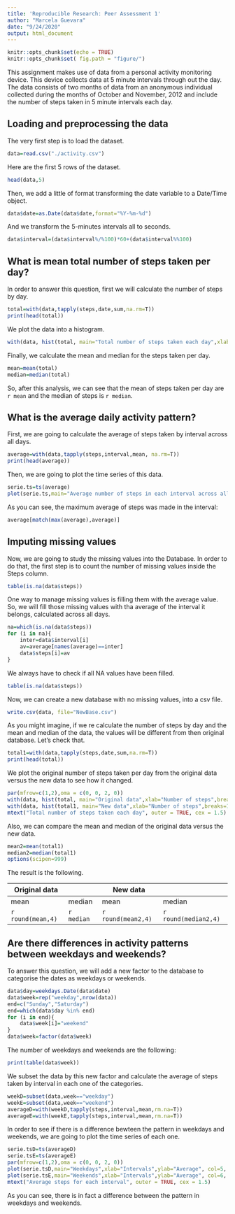 ---
title: 'Reproducible Research: Peer Assessment 1'
author: "Marcela Guevara"
date: "9/24/2020"
output: html_document
---

```{r setup, include=FALSE}
knitr::opts_chunk$set(echo = TRUE)
knitr::opts_chunk$set( fig.path = "figure/")
```


This assignment makes use of data from a personal activity monitoring device. This device collects data at 5 minute intervals through out the day. The data consists of two months of data from an anonymous individual collected during the months of October and November, 2012 and include the number of steps taken in 5 minute intervals each day.


## Loading and preprocessing the data

The very first step is to load the dataset.
```{r}
data=read.csv("./activity.csv")
```

Here are the first 5 rows of the dataset.
```{r}
head(data,5)
```

Then, we add a little of format transforming the date variable to a Date/Time object.
```{r}
data$date=as.Date(data$date,format="%Y-%m-%d")
```

And we transform the 5-minutes intervals all to seconds.
```{r}
data$interval=(data$interval%/%100)*60+(data$interval%%100)
```


## What is mean total number of steps taken per day?

In order to answer this question, first we will calculate the number of steps by day.
```{r}
total=with(data,tapply(steps,date,sum,na.rm=T))
print(head(total))
```

We plot the data into a histogram.
```{r}
with(data, hist(total, main="Total number of steps taken each day",xlab="Number of steps",breaks=10, col=2))
```

Finally, we calculate the mean and median for the steps taken per day.
```{r}
mean=mean(total)
median=median(total)
```

So, after this analysis, we can see that the mean of steps taken per day are `r mean` and the median of steps is `r median`.



## What is the average daily activity pattern?

First, we are going to calculate the average of steps taken by interval across all days.
```{r}
average=with(data,tapply(steps,interval,mean, na.rm=T))
print(head(average))
```

Then, we are going to plot the time series of this data.
```{r}
serie.ts=ts(average)
plot(serie.ts,main="Average number of steps in each interval across all days",xlab="Number of interval",ylab="Average", col=3, lwd=2)
```

As you can see, the maximum average of steps was made in the interval:
```{r}
average[match(max(average),average)]
```


## Imputing missing values

Now, we are going to study the missing values into the Database. In order to do that, the first step is to count the number of missing values inside the Steps column.
```{r}
table(is.na(data$steps))
```

One way to manage missing values is filling them with the average value. So, we will fill those missing values with tha average of the interval it belongs, calculated across all days.
```{r}
na=which(is.na(data$steps))
for (i in na){
    inter=data$interval[i]
    av=average[names(average)==inter]
    data$steps[i]=av
}
```

We always have to check if all NA values have been filled.
```{r}
table(is.na(data$steps))
```

Now, we can create a new database with no missing values, into a csv file.
```{r}
write.csv(data, file="NewBase.csv")
```

As you might imagine, if we re calculate the number of steps by day and the mean and median of the data, the values will be different from then original database. Let's check that.
```{r}
total1=with(data,tapply(steps,date,sum,na.rm=T))
print(head(total))
```

We plot the original number of steps taken per day from the original data versus the new data to see how it changed.
```{r}
par(mfrow=c(1,2),oma = c(0, 0, 2, 0))
with(data, hist(total, main="Original data",xlab="Number of steps",breaks=10, col=2))
with(data, hist(total1, main="New data",xlab="Number of steps",breaks=10, col=4))
mtext("Total number of steps taken each day", outer = TRUE, cex = 1.5)
```

Also, we can compare the mean and median of the original data versus the new data.
```{r}
mean2=mean(total1)
median2=median(total1)
options(scipen=999)
```

The result is the following.

|Original data| |New data| | 
--------------|--------|---|----|  
|mean|median|mean|median|  
|`r round(mean,4)`|`r median`|`r round(mean2,4)`|`r round(median2,4)`|  


## Are there differences in activity patterns between weekdays and weekends?

To answer this question, we will add a new factor to the database to categorise the dates as weekdays or weekends.
```{r}
data$day=weekdays.Date(data$date)
data$week=rep("weekday",nrow(data))
end=c("Sunday","Saturday")
end=which(data$day %in% end)
for (i in end){
    data$week[i]="weekend"
}
data$week=factor(data$week)
```

The number of weekdays and weekends are the following:
```{r}
print(table(data$week))
```

We subset the data by this new factor and calculate the average of steps taken by interval in each one of the categories.
```{r}
weekD=subset(data,week=="weekday")
weekE=subset(data,week=="weekend")
averageD=with(weekD,tapply(steps,interval,mean,rm.na=T))
averageE=with(weekE,tapply(steps,interval,mean,rm.na=T))
```

In order to see if there is a difference bewteen the pattern in weekdays and weekends, we are going to plot the time series of each one.
```{r}
serie.tsD=ts(averageD)
serie.tsE=ts(averageE)
par(mfrow=c(1,2),oma = c(0, 0, 2, 0))
plot(serie.tsD,main="Weekdays",xlab="Intervals",ylab="Average", col=5, lwd=1.5, xlim=range(pretty(c(0,288))))
plot(serie.tsE,main="Weekends",xlab="Intervals",ylab="Average", col=6, lwd=1.5, xlim=range(pretty(c(0,288))))
mtext("Average steps for each interval", outer = TRUE, cex = 1.5)
```

As you can see, there is in fact a difference between the pattern in weekdays and weekends.